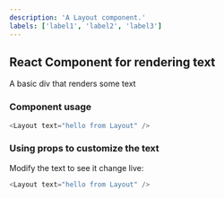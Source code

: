 ```yaml
---
description: 'A Layout component.'
labels: ['label1', 'label2', 'label3']
---
```



## React Component for rendering text

A basic div that renders some text

### Component usage
```js
<Layout text="hello from Layout" />
```

### Using props to customize the text

Modify the text to see it change live:
```js live
<Layout text="hello from Layout" />
```
